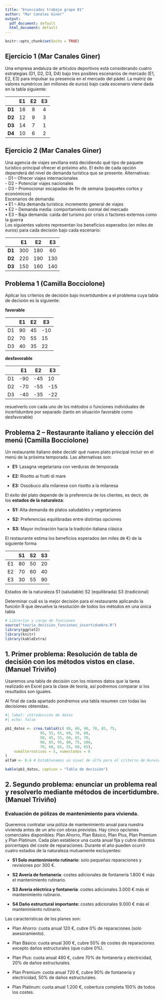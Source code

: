 ```yaml
---
title: "Enunciados trabajo grupo 01"
author: "Mar Canales Giner"
output:
  pdf_document: default
  html_document: default
---
```


```r
knitr::opts_chunk$set(echo = TRUE)
```

## Ejercicio 1 (Mar Canales Giner)

Una empresa andaluza de artículos deportivos está considerando cuatro estrategias (D1, D2, D3, D4) bajo tres posibles escenarios de mercado (E1, E2, E3) para impulsar su presencia en el mercado del pádel. La matriz de valores numéricos (en millones de euros) bajo cada escenario viene dada en la tabla siguiente:

|        | **E1** | **E2** | **E3** |
|:------:|:------:|:------:|:------:|
| **D1** |   16   |   8    |   4    |
| **D2** |   12   |   9    |   3    |
| **D3** |   14   |   7    |   1    |
| **D4** |   10   |   6    |   2    |

## Ejercicio 2 (Mar Canales Giner)

Una agencia de viajes sevillana está decidiendo qué tipo de paquete turístico principal ofrecer el próximo año. El éxito de cada opción dependerá del nivel de demanda turística que se presente. Alternativas:\
- D1 – Ofrecer viajes internacionales\
- D2 – Potenciar viajes nacionales\
- D3 – Promocionar escapadas de fin de semana (paquetes cortos y económicos)\
Escenarios de demanda:\
• E1 – Alta demanda turística: incremento general de viajes\
• E2 – Demanda media: comportamiento normal del mercado\
• E3 – Baja demanda: caída del turismo por crisis o factores externos como la guerra\
Los siguientes valores representan los beneficios esperados (en miles de euros) para cada decisión bajo cada escenario:

|        | **E1** | **E2** | **E3** |
|:------:|:------:|:------:|:------:|
| **D1** |  300   |  180   |   60   |
| **D2** |  220   |  190   |  130   |
| **D3** |  150   |  160   |  140   |

## Problema 1 (Camilla Bocciolone)

Aplicar los criterios de decisión bajo incertidumbre a el problema cuya tabla de decisión es la siguiente:

**favorable**

|     | E1  | E2  | E3  |
|-----|-----|-----|-----|
| D1  | 90  | 45  | -10 |
| D2  | 70  | 55  | 15  |
| D3  | 40  | 35  | 22  |

**desfavorable**

|     | E1  | E2  | E3  |
|-----|-----|-----|-----|
| D1  | -90 | -45 | 10  |
| D2  | -70 | -55 | -15 |
| D3  | -40 | -35 | -22 |

resuelverlo con cada uno de los métodos o funciones individuales de incertidumbre por separado (tanto en situación favorable como desfavorable)

## Problema 2 – Restaurante italiano y elección del menú (Camilla Bocciolone)

Un restaurante italiano debe decidir qué nuevo plato principal incluir en el menú de la próxima temporada. Las alternativas son:

-   **E1:** Lasagna vegetariana con verduras de temporada

-   **E2:** Risotto ai frutti di mare

-   **E3:** Ossobuco alla milanese con risotto a la milanesa

El éxito del plato depende de la preferencia de los clientes, es decir, de los **estados de la naturaleza**:

-   **S1:** Alta demanda de platos saludables y vegetarianos

-   **S2:** Preferencias equilibradas entre distintas opciones

-   **S3:** Mayor inclinación hacia la tradición italiana clásica

El restaurante estima los beneficios esperados (en miles de €) de la siguiente forma

|     | S1  | S2  | S3  |
|-----|-----|-----|-----|
| E1  | 80  | 50  | 20  |
| E2  | 70  | 60  | 40  |
| E3  | 30  | 55  | 90  |

Estados de la naturaleza S1 (saludable) S2 (equilibrada) S3 (tradicional)

Determinar cuál es la mejor decisión para el restaurante aplicando la función R que devuelve la resolución de todos los métodos en una única tabla

```r
# Librerías y carga de funciones
source("teoria_decision_funciones_incertidumbre.R")
library(ggplot2)
library(knitr)
library(kableExtra)
```

## 1. Primer problema: Resolución de tabla de decisión con los métodos vistos en clase. (Manuel Triviño)

Usaremos una tabla de decisión con los mismos datos que la tarea realizado en Excel para la clase de teoría, así podremos comparar si los resultados son iguales.

Al final de cada apartado pondremos una tabla resumen con todas las decisiones obtenidas.

```r
#| label: introducción de datos
#| echo: false

pb1_datos <- crea.tablaX(c( 80, 60,	90,	70,	85,	75,
                95,	55,	65,	60,	70,	80,
                50,	45,	55,	60,	65,	70,
                90,	85, 95,	80,	75,	100,
                70,	60,	65,	55,	60,	65),
    numalternativas = 5, numestados = 6
)
alfaH <- 0.4 # Establecemos un nivel de alfa para el criterio de Hurwicz
```

```r
kable(pb1_datos, caption = "Tabla de decisión")
```

## 2. Segundo problema: enunciar un problema real y resolverlo mediante métodos de incertidumbre. (Manuel Triviño)

### Evaluación de pólizas de mantenimiento para vivienda.

Queremos contratar una póliza de mantenimiento anual para nuestra vivienda antes de un año con obras previstas. Hay cinco opciones comerciales disponibles: Plan Ahorro, Plan Básico, Plan Plus, Plan Premium y Plan Platinum. Cada plan establece una cuota anual fija y cubre distintos porcentajes del coste de reparaciones. Durante el año pueden ocurrir cuatro estados de la naturaleza mutuamente excluyentes:

-    **S1 Solo mantenimiento rutinario**: solo pequeñas reparaciones y revisiones por 300 €.

-    **S2 Avería de fontanería**: costes adicionales de fontanería 1.800 € más el mantenimiento rutinario.

-    **S3 Avería eléctrica y fontanería**: costes adicionales 3.000 € más el mantenimiento rutinario.

-    **S4 Daño estructural importante:** costes adicionales 9.000 € más el mantenimiento rutinario.

Las características de los planes son:

-    Plan Ahorro: cuota anual 120 €, cubre 0% de reparaciones (solo asesoramiento).

-    Plan Básico: cuota anual 300 €, cubre 50% de costes de reparaciones excepto daños estructurales (que cubre 0%).

-    Plan Plus: cuota anual 480 €, cubre 70% de fontanería y electricidad, 20% de daños estructurales.

-    Plan Premium: cuota anual 720 €, cubre 90% de fontanería y electricidad, 50% de daños estructurales.

-    Plan Platinum: cuota anual 1.200 €, cobertura completa 100% de todos los costes.

